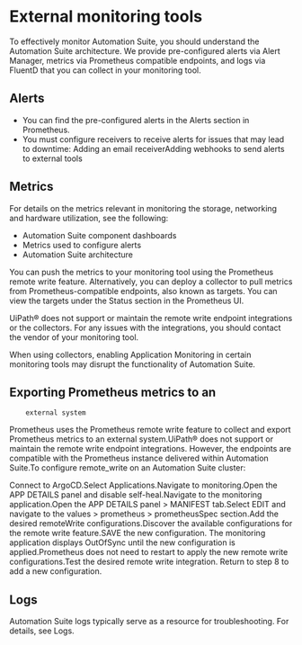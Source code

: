 ﻿# External monitoring tools

To effectively monitor Automation Suite, you should understand the Automation Suite architecture. We provide pre-configured alerts via Alert Manager, metrics via Prometheus compatible endpoints, and logs via FluentD that you can collect in your monitoring tool.

## Alerts

* You can find the pre-configured alerts in the Alerts section in Prometheus.
* You must configure receivers to receive alerts for issues that may lead to downtime: Adding an email receiverAdding webhooks to send alerts to external tools


## Metrics

For details on the metrics relevant in monitoring the storage, networking and hardware utilization, see the following:

* Automation Suite component dashboards
* Metrics used to configure alerts
* Automation Suite architecture

You can push the metrics to your monitoring tool using the Prometheus remote write feature. Alternatively, you can deploy a collector to pull metrics from Prometheus-compatible endpoints, also known as targets. You can view the targets under the Status section in the Prometheus UI.

UiPath® does not support or maintain the remote write endpoint integrations or the collectors. For any issues with the integrations, you should contact the vendor of your monitoring tool.

When using collectors, enabling Application Monitoring in certain monitoring tools may disrupt the functionality of Automation Suite.


## Exporting Prometheus metrics to an
        external system

Prometheus uses the Prometheus remote write
                        feature to collect and export Prometheus metrics to an external
                system.UiPath®
                does not support or maintain the remote write endpoint
                        integrations. However, the endpoints are compatible with the
                Prometheus instance delivered within Automation Suite.To configure
                    remote_write on an Automation Suite cluster:

Connect to ArgoCD.Select Applications.Navigate to monitoring.Open the APP DETAILS panel and disable self-heal.Navigate to the monitoring application.Open the APP DETAILS panel > MANIFEST tab.Select EDIT and navigate to the values > prometheus
                    > prometheusSpec section.Add the desired remoteWrite configurations.Discover the available
                                configurations for the remote write feature.SAVE the new configuration. The monitoring application displays
                        OutOfSync until the new configuration is applied.Prometheus does not need to restart to apply the new remote write
                            configurations.Test the desired remote write integration. Return to step 8 to add a new
                    configuration.


## Logs

Automation Suite logs typically serve as a resource for troubleshooting. For details, see Logs.

